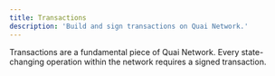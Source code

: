```yaml
---
title: Transactions
description: 'Build and sign transactions on Quai Network.'
---
```


Transactions are a fundamental piece of Quai Network. Every state-changing operation within the network requires a signed transaction.